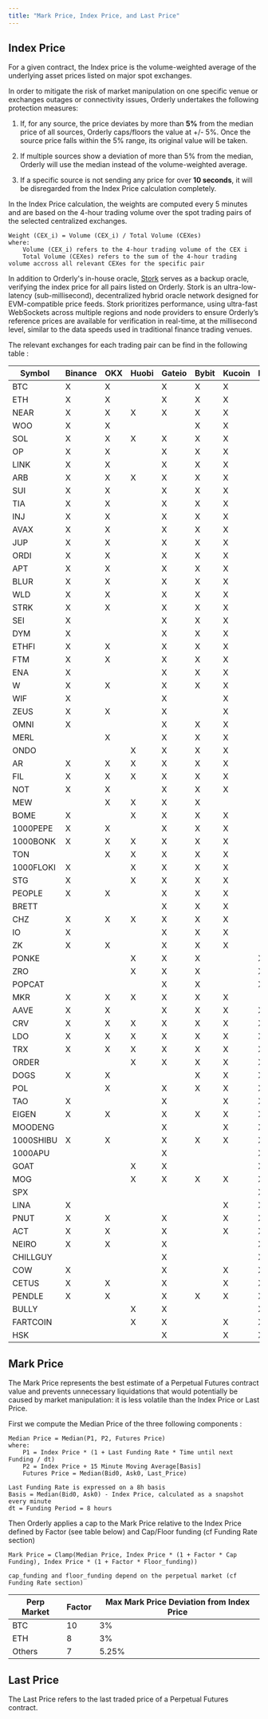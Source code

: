 ```yaml
---
title: "Mark Price, Index Price, and Last Price"
---
```


## Index Price

For a given contract, the Index price is the volume-weighted average of the underlying asset prices listed on major spot exchanges.

In order to mitigate the risk of market manipulation on one specific venue or exchanges outages or connectivity issues, Orderly undertakes the following protection measures:

1. If, for any source, the price deviates by more than **5%** from the median price of all sources, Orderly caps/floors the value at +/- 5%. Once the source price falls within the 5% range, its original value will be taken.

2. If multiple sources show a deviation of more than 5% from the median, Orderly will use the median instead of the volume-weighted average.

3. If a specific source is not sending any price for over **10 seconds**, it will be disregarded from the Index Price calculation completely.

In the Index Price calculation, the weights are computed every 5 minutes and are based on the 4-hour trading volume over the spot trading pairs of the selected centralized exchanges.

```
Weight (CEX_i) = Volume (CEX_i) / Total Volume (CEXes)
where:
    Volume (CEX_i) refers to the 4-hour trading volume of the CEX i
    Total Volume (CEXes) refers to the sum of the 4-hour trading volume accross all relevant CEXes for the specific pair
```

In addition to Orderly's in-house oracle, [Stork](https://www.stork.network/) serves as a backup oracle, verifying the index price for all pairs listed on Orderly.
Stork is an ultra-low-latency (sub-millisecond), decentralized hybrid oracle network designed for EVM-compatible price feeds. Stork prioritizes performance, using ultra-fast WebSockets across multiple regions and node providers to ensure Orderly’s reference prices are available for verification in real-time, at the millisecond level, similar to the data speeds used in traditional finance trading venues.

The relevant exchanges for each trading pair can be find in the following table :

| Symbol    | Binance | OKX | Huobi | Gateio | Bybit | Kucoin | MEXC | Bitget | BingX | Stork |
|-----------|---------|-----|-------|--------|-------|--------|------|--------|-------|-------|
| BTC       | X       | X   |       | X      | X     | X      |      |        |       |       |
| ETH       | X       | X   |       | X      | X     | X      |      |        |       |       |
| NEAR      | X       | X   | X     | X      | X     | X      |      |        |       |       |
| WOO       | X       | X   |       |        | X     | X      |      |        |       |       |
| SOL       | X       | X   | X     | X      | X     | X      |      |        |       |       |
| OP        | X       | X   |       | X      | X     | X      |      |        |       |       |
| LINK      | X       | X   |       | X      | X     | X      |      |        |       |       |
| ARB       | X       | X   | X     | X      | X     | X      |      |        |       |       |
| SUI       | X       | X   |       | X      | X     | X      |      |        |       |       |
| TIA       | X       | X   |       | X      | X     | X      |      |        |       |       |
| INJ       | X       | X   |       | X      | X     | X      |      |        |       |       |
| AVAX      | X       | X   |       | X      | X     | X      |      |        |       |       |
| JUP       | X       | X   |       | X      | X     | X      |      |        |       |       |
| ORDI      | X       | X   |       | X      | X     | X      |      |        |       |       |
| APT       | X       | X   |       | X      | X     | X      |      |        |       |       |
| BLUR      | X       | X   |       | X      | X     | X      |      |        |       |       |
| WLD       | X       | X   |       | X      | X     | X      |      |        |       |       |
| STRK      | X       | X   |       | X      | X     | X      |      |        |       |       |
| SEI       | X       |     |       | X      | X     | X      |      |        |       |       |
| DYM       | X       |     |       | X      | X     | X      |      |        |       |       |
| ETHFI     | X       | X   |       | X      | X     | X      |      |        |       |       |
| FTM       | X       | X   |       | X      | X     | X      |      |        |       |       |
| ENA       | X       |     |       | X      | X     | X      |      |        |       |       |
| W         | X       | X   |       | X      | X     | X      |      |        |       |       |
| WIF       | X       |     |       | X      |       | X      |      |        |       |       |
| ZEUS      | X       | X   |       | X      |       | X      |      |        |       |       |
| OMNI      | X       |     |       | X      | X     | X      |      |        |       |       |
| MERL      |         | X   |       | X      | X     | X      |      |        |       |       |
| ONDO      |         |     | X     | X      | X     | X      |      |        |       |       |
| AR        | X       | X   | X     | X      | X     | X      |      |        |       |       |
| FIL       | X       | X   | X     | X      | X     | X      |      |        |       |       |
| NOT       | X       | X   |       | X      | X     | X      |      |        |       |       |
| MEW       |         | X   | X     | X      | X     |        |      |        |       |       |
| BOME      | X       |     | X     | X      | X     | X      |      |        |       |       |
| 1000PEPE  | X       | X   |       | X      | X     | X      |      |        |       |       |
| 1000BONK  | X       | X   | X     | X      | X     | X      |      |        |       |       |
| TON       |         | X   | X     | X      | X     | X      |      |        |       |       |
| 1000FLOKI | X       |     | X     | X      | X     | X      |      |        |       |       |
| STG       | X       |     | X     | X      | X     | X      |      |        |       |       |
| PEOPLE    | X       | X   |       | X      | X     | X      |      |        |       |       |
| BRETT     |         |     |       | X      | X     | X      |      |        |       |       |
| CHZ       | X       | X   | X     | X      | X     | X      |      |        |       |       |
| IO        | X       |     |       | X      | X     | X      |      |        |       |       |
| ZK        | X       | X   |       | X      | X     | X      |      |        |       |       |
| PONKE     |         |     | X     | X      | X     |        | X    |        |       |       |
| ZRO       |         |     | X     | X      | X     |        | X    |        |       |       |
| POPCAT    |         |     |       | X      | X     |        | X    |        |       |       |
| MKR       | X       | X   | X     | X      | X     | X      |      |        |       |       |
| AAVE      | X       | X   |       | X      | X     | X      | X    |        |       |       |
| CRV       | X       | X   | X     | X      | X     | X      | X    |        |       |       |
| LDO       | X       | X   | X     | X      | X     | X      | X    |        |       |       |
| TRX       | X       | X   | X     | X      | X     | X      | X    |        |       |       |
| ORDER     |         |     | X     | X      | X     | X      | X    | X      |       |       |
| DOGS      | X       | X   |       |        | X     | X      | X    | X      |       |       |
| POL       |         | X   |       | X      | X     | X      | X    | X      |       |       |
| TAO       | X       |     |       | X      |       | X      | X    | X      |       |       |
| EIGEN     | X       | X   |       | X      | X     | X      | X    | X      |       |       |
| MOODENG   |         |     |       | X      |       | X      | X    | X      |       |       |
| 1000SHIBU | X       | X   |       | X      | X     | X      | X    | X      |       |       |
| 1000APU   |         |     |       | X      |       |        | X    | X      |       |       |
| GOAT      |         |     | X     | X      |       |        | X    |        |       |       |
| MOG       |         |     | X     | X      | X     | X      | X    | X      | X     |       |
| SPX       |         |     |       |        |       |        | X    |        | X     | X     |
| LINA      | X       |     |       |        |       | X      | X    | X      | X     |       |
| PNUT      | X       | X   |       | X      |       | X      | X    | X      | X     |       |
| ACT       | X       | X   |       | X      |       | X      | X    | X      | X     |       |
| NEIRO     | X       | X   |       | X      |       |        | X    | X      | X     |       |
| CHILLGUY  |         |     |       | X      |       |        | X    |        | X     | X     |
| COW       | X       |     |       | X      |       | X      | X    | X      | X     |       |
| CETUS     | X       | X   |       | X      |       | X      | X    | X      |       |       |
| PENDLE    | X       | X   |       | X      | X     | X      | X    |        | X     |       |
| BULLY     |         |     | X     | X      |       |        | X    |        | X     |       |
| FARTCOIN  |         |     | X     | X      |       | X      | X    | X      |       |       |
| HSK       |         |     |       | X      |       | X      | X    |        | X     |       |

## Mark Price

The Mark Price represents the best estimate of a Perpetual Futures contract value and prevents unnecessary liquidations that would potentially be caused by market manipulation: it is less volatile than the Index Price or Last Price.

First we compute the Median Price of the three following components :

```
Median Price = Median(P1, P2, Futures Price)
where:
    P1 = Index Price * (1 + Last Funding Rate * Time until next Funding / dt)
    P2 = Index Price + 15 Minute Moving Average[Basis]
    Futures Price = Median(Bid0, Ask0, Last_Price)

Last Funding Rate is expressed on a 8h basis
Basis = Median(Bid0, Ask0) - Index Price, calculated as a snapshot every minute
dt = Funding Period = 8 hours

```

Then Orderly applies a cap to the Mark Price relative to the Index Price defined by Factor (see table below) and Cap/Floor funding (cf Funding Rate section)

```
Mark Price = Clamp(Median Price, Index Price * (1 + Factor * Cap Funding), Index Price * (1 + Factor * Floor_funding))

cap_funding and floor_funding depend on the perpetual market (cf Funding Rate section)
```

| Perp Market | Factor | Max Mark Price Deviation from Index Price |
| ----------- | ------ | ----------------------------------------- |
| BTC         | 10     | 3%                                        |
| ETH         | 8      | 3%                                        |
| Others      | 7      | 5.25%                                     |

## Last Price

The Last Price refers to the last traded price of a Perpetual Futures contract.
